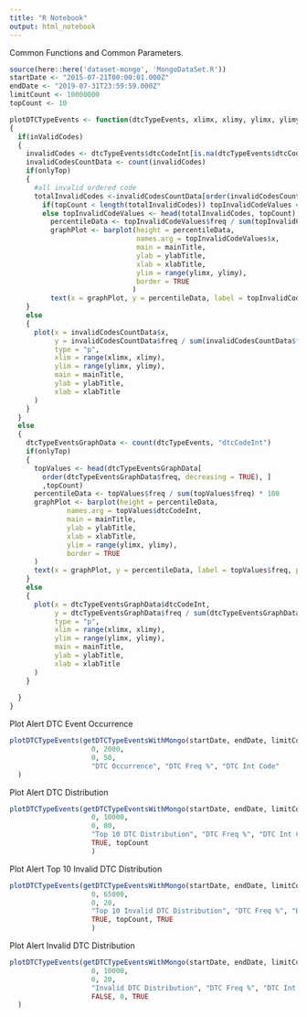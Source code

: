 ```yaml
---
title: "R Notebook"
output: html_notebook
---
```


Common Functions and Common Parameters.

```r
source(here::here('dataset-mongo', 'MongoDataSet.R'))
startDate <- "2015-07-21T00:00:01.000Z"
endDate <- "2019-07-31T23:59:59.000Z"
limitCount <- 10000000
topCount <- 10

plotDTCTypeEvents <- function(dtcTypeEvents, xlimx, xlimy, ylimx, ylimy, mainTitle, ylabTitle, xlabTitle, onlyTop = FALSE, topCount = 0, inValidCodes = FALSE)
{
  if(inValidCodes)
  {
    invalidCodes <- dtcTypeEvents$dtcCodeInt[is.na(dtcTypeEvents$dtcCode)]
    invalidCodesCountData <- count(invalidCodes)
    if(onlyTop)
    {
      #all invalid ordered code
      totalInvalidCodes <-invalidCodesCountData[order(invalidCodesCountData$freq, decreasing = TRUE), ]
        if(topCount < length(totalInvalidCodes)) topInvalidCodeValues <- totalInvalidCodes
        else topInvalidCodeValues <- head(totalInvalidCodes, topCount);
          percentileData <- topInvalidCodeValues$freq / sum(topInvalidCodeValues$freq) * 100;
          graphPlot <- barplot(height = percentileData, 
                               names.arg = topInvalidCodeValues$x,
                               main = mainTitle, 
                               ylab = ylabTitle, 
                               xlab = xlabTitle,
                               ylim = range(ylimx, ylimy),
                               border = TRUE
                              )
          text(x = graphPlot, y = percentileData, label = topInvalidCodeValues$freq, pos = 3, cex = 0.8, col = "red")    
    }
    else
    {
      plot(x = invalidCodesCountData$x, 
           y = invalidCodesCountData$freq / sum(invalidCodesCountData$freq) * 100,
           type = "p", 
           xlim = range(xlimx, xlimy), 
           ylim = range(ylimx, ylimy), 
           main = mainTitle, 
           ylab = ylabTitle, 
           xlab = xlabTitle
      ) 
    }
  }
  else
  {
    dtcTypeEventsGraphData <- count(dtcTypeEvents, "dtcCodeInt")
    if(onlyTop)
    {
      topValues <- head(dtcTypeEventsGraphData[
        order(dtcTypeEventsGraphData$freq, decreasing = TRUE), ]
        ,topCount)
      percentileData <- topValues$freq / sum(topValues$freq) * 100
      graphPlot <- barplot(height = percentileData, 
              names.arg = topValues$dtcCodeInt,
              main = mainTitle, 
              ylab = ylabTitle, 
              xlab = xlabTitle,
              ylim = range(ylimx, ylimy),
              border = TRUE
      )
      text(x = graphPlot, y = percentileData, label = topValues$freq, pos = 3, cex = 0.8, col = "red")
    }
    else
    {
      plot(x = dtcTypeEventsGraphData$dtcCodeInt, 
           y = dtcTypeEventsGraphData$freq / sum(dtcTypeEventsGraphData$freq) * 100,
           type = "p", 
           xlim = range(xlimx, xlimy), 
           ylim = range(ylimx, ylimy), 
           main = mainTitle, 
           ylab = ylabTitle, 
           xlab = xlabTitle
      ) 
    }
    
  }
}
```

Plot Alert DTC Event Occurrence

```r
plotDTCTypeEvents(getDTCTypeEventsWithMongo(startDate, endDate, limitCount), 
                    0, 2000, 
                    0, 50, 
                    "DTC Occurrence", "DTC Freq %", "DTC Int Code"
  )
```
Plot Alert DTC Distribution

```r
plotDTCTypeEvents(getDTCTypeEventsWithMongo(startDate, endDate, limitCount), 
                    0, 10000, 
                    0, 80, 
                    "Top 10 DTC Distribution", "DTC Freq %", "DTC Int Code",
                    TRUE, topCount
                    )
```

Plot Alert Top 10 Invalid DTC Distribution

```r
plotDTCTypeEvents(getDTCTypeEventsWithMongo(startDate, endDate, limitCount), 
                    0, 65000, 
                    0, 20, 
                    "Top 10 Invalid DTC Distribution", "DTC Freq %", "DTC Int Code",
                    TRUE, topCount, TRUE
                    )
```
Plot Alert Invalid DTC Distribution

```r
plotDTCTypeEvents(getDTCTypeEventsWithMongo(startDate, endDate, limitCount), 
                    0, 10000, 
                    0, 20, 
                    "Invalid DTC Distribution", "DTC Freq %", "DTC Int Code",
                    FALSE, 0, TRUE
  )
```
